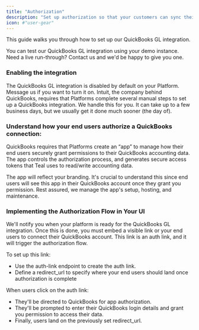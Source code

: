 ```yaml
---
title: "Authorization"
description: "Set up authorization so that your customers can sync their QuickBooks accounting package"
icon: #"user-gear"
---
```


This guide walks you through how to set up our QuickBooks GL integration.

<Note> You can test our QuickBooks GL integration using your demo instance. Need a live run-through? Contact us and we'd be 
happy to give you one.</Note>

### Enabling the integration
The QuickBooks GL integration is disabled by default on your Platform. Message us if you want to turn it on. Intuit, the company 
behind QuickBooks, requires that Platforms complete several manual steps to set up a QuickBooks integration. We handle this for you. 
It can take up to a few business days, but we usually get it done much sooner (the day of). 

### Understand how your end users authorize a QuickBooks connection:
QuickBooks requires that Platforms create an “app” to manage how their end users securely grant permissions to their QuickBooks 
accounting data. The app controls the authorization process, and generates secure access tokens that Teal uses to read/write 
accounting data.

The app will reflect your branding. It's crucial to understand this since end users will see this app in their QuickBooks 
account once they grant you permission. Rest assured, we manage the app's setup, hosting, and maintenance.

### Implementing the Authorization Flow in Your UI
We'll notify you when your platform is ready for the QuickBooks GL integration. Once this is done, you must embed a visible link 
or your end users to connect their QuickBooks account. This link is an auth link, and it will trigger the authorization flow.

To set up this link:
- Use the auth-link endpoint to create the auth link.
- Define a redirect_url to specify where your end users should land once authorization is complete

When users click on the auth link:
- They'll be directed to QuickBooks for app authorization.
- They'll be prompted to enter their QuickBooks login details and grant you permission to access their data.
- Finally, users land on the previously set redirect_url.


